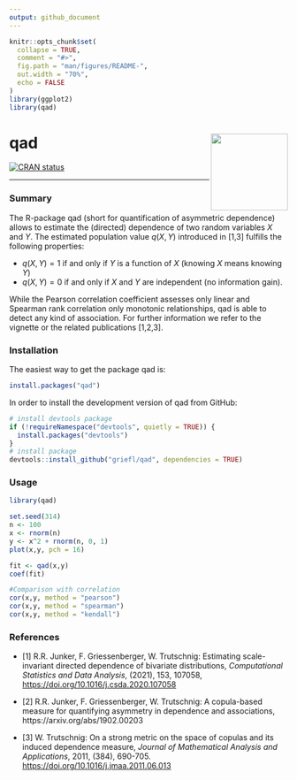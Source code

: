 ```yaml
---
output: github_document
---
```


<!-- README.md is generated from README.Rmd. Please edit that file -->


```r
knitr::opts_chunk$set(
  collapse = TRUE,
  comment = "#>",
  fig.path = "man/figures/README-",
  out.width = "70%", 
  echo = FALSE
)
library(ggplot2)
library(qad)
```


# qad <a><img src='man/figures/hex.png' align="right" height="139" /></a>

<!-- badges: start -->
[![CRAN status](https://www.r-pkg.org/badges/version/qad)](https://cran.r-project.org/package=qad)
<!-- badges: end -->


---

### Summary
The R-package qad (short for quantification of asymmetric dependence) allows to estimate the (directed) dependence of two random variables $X$ and $Y$. The estimated population value $q(X,Y)$ introduced in [1,3] fulfills the following properties:

- $q(X,Y) = 1$ if and only if $Y$ is a function of $X$ (knowing $X$ means knowing $Y$) 
- $q(X,Y) = 0$ if and only if $X$ and $Y$ are independent (no information gain). 

While the Pearson correlation coefficient assesses only linear and Spearman rank correlation only monotonic relationships, qad is able to detect any kind of association. For further information we refer to the vignette or the related publications [1,2,3]. 


### Installation

The easiest way to get the package qad is:
```r
install.packages("qad")

```

In order to install the development version of qad from GitHub:

```r
# install devtools package
if (!requireNamespace("devtools", quietly = TRUE)) {
  install.packages("devtools")
}
# install package
devtools::install_github("griefl/qad", dependencies = TRUE)
```

### Usage

```r
library(qad)

set.seed(314)
n <- 100
x <- rnorm(n)
y <- x^2 + rnorm(n, 0, 1)
plot(x,y, pch = 16)

fit <- qad(x,y)
coef(fit)

#Comparison with correlation
cor(x,y, method = "pearson")
cor(x,y, method = "spearman")
cor(x,y, method = "kendall")
```




### References

- [1] R.R. Junker, F. Griessenberger, W. Trutschnig: Estimating scale-invariant directed dependence of bivariate distributions, *Computational Statistics and Data Analysis*, (2021), 153, 107058, <a href = "https://doi.org/10.1016/j.csda.2020.107058">https://doi.org/10.1016/j.csda.2020.107058</a>

- [2] R.R. Junker, F. Griessenberger, W. Trutschnig: A copula-based measure for quantifying asymmetry in dependence and associations, https://arxiv.org/abs/1902.00203

- [3] W. Trutschnig: On a strong metric on the space of copulas and its induced dependence measure, *Journal of Mathematical Analysis and Applications*, 2011, (384), 690-705. <a href="https://www.sciencedirect.com/science/article/pii/S0022247X11005610">https://doi.org/10.1016/j.jmaa.2011.06.013</a>
